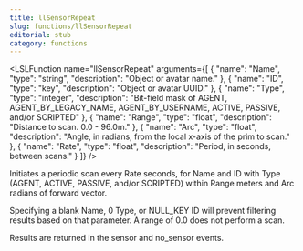 ```yaml
---
title: llSensorRepeat
slug: functions/llSensorRepeat
editorial: stub
category: functions
---
```


<LSLFunction
	name="llSensorRepeat"
	arguments={[
	{
		"name": "Name",
		"type": "string",
		"description": "Object or avatar name."
	},
	{
		"name": "ID",
		"type": "key",
		"description": "Object or avatar UUID."
	},
	{
		"name": "Type",
		"type": "integer",
		"description": "Bit-field mask of AGENT, AGENT_BY_LEGACY_NAME, AGENT_BY_USERNAME, ACTIVE, PASSIVE, and/or SCRIPTED"
	},
	{
		"name": "Range",
		"type": "float",
		"description": "Distance to scan. 0.0 - 96.0m."
	},
	{
		"name": "Arc",
		"type": "float",
		"description": "Angle, in radians, from the local x-axis of the prim to scan."
	},
	{
		"name": "Rate",
		"type": "float",
		"description": "Period, in seconds, between scans."
	}
]}
/>

Initiates a periodic scan every Rate seconds, for Name and ID with Type (AGENT, ACTIVE, PASSIVE, and/or SCRIPTED) within Range meters and Arc radians of forward vector.

Specifying a blank Name, 0 Type, or NULL_KEY ID will prevent filtering results based on that parameter. A range of 0.0 does not perform a scan.

Results are returned in the sensor and no_sensor events.
